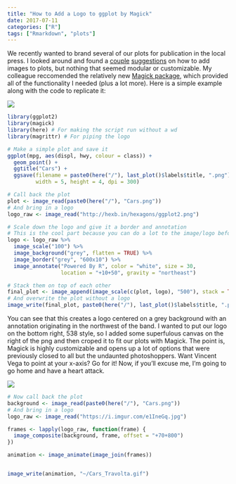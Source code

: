```yaml
---
title: "How to Add a Logo to ggplot by Magick"
date: 2017-07-11
categories: ["R"]
tags: ["Rmarkdown", "plots"]
---
```


We recently wanted to brand several of our plots for publication in the local press. I looked around and found a [couple](https://stackoverflow.com/questions/12463691/inserting-an-image-to-ggplot-outside-the-chart-area) [suggestions](https://stackoverflow.com/questions/41574732/how-to-add-logo-on-ggplot2-footer) on how to add images to plots, but nothing that seemed modular or customizable. My colleague reccomended the relatively new [Magick package](https://cran.r-project.org/web/packages/magick/vignettes/intro.html), which provided all of the functionality I needed (plus a lot more). Here is a simple example along with the code to replicate it:

![](/images/Cars.png)     


```r
library(ggplot2)
library(magick)
library(here) # For making the script run without a wd
library(magrittr) # For piping the logo

# Make a simple plot and save it
ggplot(mpg, aes(displ, hwy, colour = class)) + 
  geom_point() + 
  ggtitle("Cars") +
  ggsave(filename = paste0(here("/"), last_plot()$labels$title, ".png"),
         width = 5, height = 4, dpi = 300)

# Call back the plot
plot <- image_read(paste0(here("/"), "Cars.png"))
# And bring in a logo
logo_raw <- image_read("http://hexb.in/hexagons/ggplot2.png") 

# Scale down the logo and give it a border and annotation
# This is the cool part because you can do a lot to the image/logo before adding it
logo <- logo_raw %>%
  image_scale("100") %>% 
  image_background("grey", flatten = TRUE) %>%
  image_border("grey", "600x10") %>%
  image_annotate("Powered By R", color = "white", size = 30, 
                 location = "+10+50", gravity = "northeast")

# Stack them on top of each other
final_plot <- image_append(image_scale(c(plot, logo), "500"), stack = TRUE)
# And overwrite the plot without a logo
image_write(final_plot, paste0(here("/"), last_plot()$labels$title, ".png"))
```

You can see that this creates a logo centered on a grey background with an annotation originating in the northwest of the band. I wanted to put our logo on the bottom right, 538 style, so I added some superfulous canvas on the right of the png and then croped it to fit our plots with Magick. The point is, Magick is highly customizable and opens up a lot of options that were previously closed to all but the undaunted photoshoppers. Want Vincent Vega to point at your x-axis? Go for it! Now, if you'll excuse me, I'm going to go home and have a heart attack.  

![](/images/Cars_Travolta.gif) 

```r
# Now call back the plot
background <- image_read(paste0(here("/"), "Cars.png"))
# And bring in a logo
logo_raw <- image_read("https://i.imgur.com/e1IneGq.jpg") 

frames <- lapply(logo_raw, function(frame) {
  image_composite(background, frame, offset = "+70+800")
})

animation <- image_animate(image_join(frames))


image_write(animation, "~/Cars_Travolta.gif")
```







